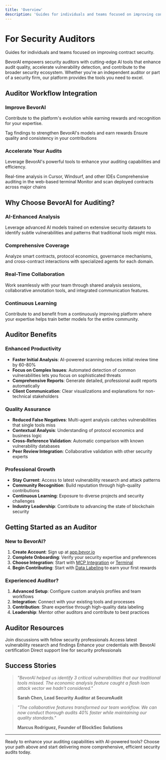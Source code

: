 ```yaml
---
title: 'Overview'
description: 'Guides for individuals and teams focused on improving contract security'
---
```


# For Security Auditors

Guides for individuals and teams focused on improving contract security.

BevorAI empowers security auditors with cutting-edge AI tools that enhance audit quality, accelerate vulnerability detection, and contribute to the broader security ecosystem. Whether you're an independent auditor or part of a security firm, our platform provides the tools you need to excel.

## Auditor Workflow Integration

### Improve BevorAI

Contribute to the platform's evolution while earning rewards and recognition for your expertise.

<CardGroup cols={2}>
  <Card title="Labeling Security Data" icon="tag" href="/auditors/data-labeling">
    Tag findings to strengthen BevorAI's models and earn rewards
  </Card>
  <Card title="Best Practices for Data Labeling" icon="star" href="/auditors/labeling-best-practices">
    Ensure quality and consistency in your contributions
  </Card>
</CardGroup>

### Accelerate Your Audits

Leverage BevorAI's powerful tools to enhance your auditing capabilities and efficiency.

<CardGroup cols={3}>
  <Card title="Using MCP Integrations" icon="code" href="/auditors/mcp-integrations">
    Real-time analysis in Cursor, Windsurf, and other IDEs
  </Card>
  <Card title="Using the BevorAI Terminal" icon="terminal" href="/auditors/terminal">
    Comprehensive auditing in the web-based terminal
  </Card>
  <Card title="Post-Deployment Security Checks" icon="shield-check" href="/auditors/post-deployment">
    Monitor and scan deployed contracts across major chains
  </Card>
</CardGroup>

## Why Choose BevorAI for Auditing?

### **AI-Enhanced Analysis**
Leverage advanced AI models trained on extensive security datasets to identify subtle vulnerabilities and patterns that traditional tools might miss.

### **Comprehensive Coverage**
Analyze smart contracts, protocol economics, governance mechanisms, and cross-contract interactions with specialized agents for each domain.

### **Real-Time Collaboration**
Work seamlessly with your team through shared analysis sessions, collaborative annotation tools, and integrated communication features.

### **Continuous Learning**
Contribute to and benefit from a continuously improving platform where your expertise helps train better models for the entire community.

## Auditor Benefits

### **Enhanced Productivity**
- **Faster Initial Analysis**: AI-powered scanning reduces initial review time by 60-80%
- **Focus on Complex Issues**: Automated detection of common vulnerabilities lets you focus on sophisticated threats
- **Comprehensive Reports**: Generate detailed, professional audit reports automatically
- **Client Communication**: Clear visualizations and explanations for non-technical stakeholders

### **Quality Assurance**
- **Reduced False Negatives**: Multi-agent analysis catches vulnerabilities that single tools miss
- **Contextual Analysis**: Understanding of protocol economics and business logic
- **Cross-Reference Validation**: Automatic comparison with known vulnerability databases
- **Peer Review Integration**: Collaborative validation with other security experts

### **Professional Growth**
- **Stay Current**: Access to latest vulnerability research and attack patterns
- **Community Recognition**: Build reputation through high-quality contributions
- **Continuous Learning**: Exposure to diverse projects and security challenges
- **Industry Leadership**: Contribute to advancing the state of blockchain security

## Getting Started as an Auditor

### **New to BevorAI?**
1. **Create Account**: Sign up at [app.bevor.io](https://app.bevor.io)
2. **Complete Onboarding**: Verify your security expertise and preferences
3. **Choose Integration**: Start with [MCP Integration](/auditors/mcp-integrations) or [Terminal](/auditors/terminal)
4. **Begin Contributing**: Start with [Data Labeling](/auditors/data-labeling) to earn your first rewards

### **Experienced Auditor?**
1. **Advanced Setup**: Configure custom analysis profiles and team workflows
2. **Integration**: Connect with your existing tools and processes
3. **Contribution**: Share expertise through high-quality data labeling
4. **Leadership**: Mentor other auditors and contribute to best practices

## Auditor Resources

<CardGroup cols={2}>
  <Card title="Auditor Community" icon="users" href="https://discord.gg/bevor">
    Join discussions with fellow security professionals
  </Card>
  <Card title="Security Research" icon="microscope" href="https://research.bevor.io">
    Access latest vulnerability research and findings
  </Card>
  <Card title="Certification Program" icon="certificate" href="/auditors/certification">
    Enhance your credentials with BevorAI certification
  </Card>
  <Card title="Expert Support" icon="headset" href="mailto:auditors@bevor.io">
    Direct support line for security professionals
  </Card>
</CardGroup>

## Success Stories

> *"BevorAI helped us identify 3 critical vulnerabilities that our traditional tools missed. The economic analysis feature caught a flash loan attack vector we hadn't considered."*
> 
> **Sarah Chen, Lead Security Auditor at SecureAudit**

> *"The collaborative features transformed our team workflow. We can now conduct thorough audits 40% faster while maintaining our quality standards."*
> 
> **Marcus Rodriguez, Founder of BlockSec Solutions**

---

Ready to enhance your auditing capabilities with AI-powered tools? Choose your path above and start delivering more comprehensive, efficient security audits today.